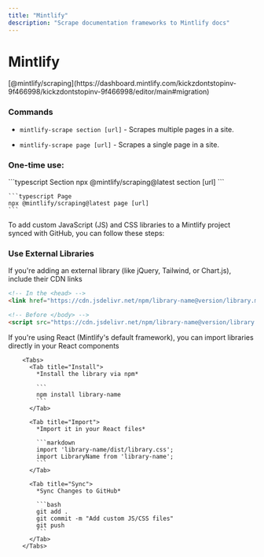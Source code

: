 ```yaml
---
title: "Mintlify"
description: "Scrape documentation frameworks to Mintlify docs"
---
```


# Mintlify

<Accordion title="Migration" defaultOpen={false}>
  <Note>
    [@mintlify/scraping](https://dashboard.mintlify.com/kickzdontstopinv-9f466998/kickzdontstopinv-9f466998/editor/main#migration)
  </Note>

  ### Commands

  * `mintlify-scrape section [url]` - Scrapes multiple pages in a site.

  * `mintlify-scrape page [url]` - Scrapes a single page in a site.

  ### One-time use:

  <CodeGroup>
    ```typescript Section
    npx @mintlify/scraping@latest section [url]
    ```

    ```typescript Page
    npx @mintlify/scraping@latest page [url]
    ```
  </CodeGroup>
</Accordion>

<Accordion title="JS & CSS Libraries" defaultOpen={false}>
  To add custom JavaScript (JS) and CSS libraries to a Mintlify project synced with GitHub, you can follow these steps:



  ### Use External Libraries

  <Tip>
    If you're adding an external library (like jQuery, Tailwind, or Chart.js), include their CDN links
  </Tip>

  ```markdown
  <!-- In the <head> -->
  <link href="https://cdn.jsdelivr.net/npm/library-name@version/library.min.css" rel="stylesheet">

  <!-- Before </body> -->
  <script src="https://cdn.jsdelivr.net/npm/library-name@version/library.min.js"></script>
  ```

  <Accordion title="Custom Components/Scripts" defaultOpen={false}>
    <Tip>
      If you're using React (Mintlify's default framework), you can import libraries directly in your React components
    </Tip>

        <Tabs>
          <Tab title="Install">
            *Install the library via npm*

            ```
            npm install library-name
            ```
          </Tab>

          <Tab title="Import">
            *Import it in your React files*

            ```markdown
            import 'library-name/dist/library.css';
            import LibraryName from 'library-name';
            ```
          </Tab>

          <Tab title="Sync">
            *Sync Changes to GitHub*

            ```bash
            git add .
            git commit -m "Add custom JS/CSS files"
            git push
            ```
          </Tab>
        </Tabs>
  </Accordion>




























</Accordion>
